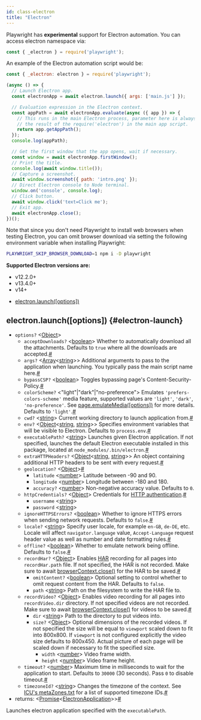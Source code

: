 ```yaml
---
id: class-electron
title: "Electron"
---
```


Playwright has **experimental** support for Electron automation. You can access electron namespace via:

```js
const { _electron } = require('playwright');
```

An example of the Electron automation script would be:

```js
const { _electron: electron } = require('playwright');

(async () => {
  // Launch Electron app.
  const electronApp = await electron.launch({ args: ['main.js'] });

  // Evaluation expression in the Electron context.
  const appPath = await electronApp.evaluate(async ({ app }) => {
    // This runs in the main Electron process, parameter here is always
    // the result of the require('electron') in the main app script.
    return app.getAppPath();
  });
  console.log(appPath);

  // Get the first window that the app opens, wait if necessary.
  const window = await electronApp.firstWindow();
  // Print the title.
  console.log(await window.title());
  // Capture a screenshot.
  await window.screenshot({ path: 'intro.png' });
  // Direct Electron console to Node terminal.
  window.on('console', console.log);
  // Click button.
  await window.click('text=Click me');
  // Exit app.
  await electronApp.close();
})();
```

Note that since you don't need Playwright to install web browsers when testing Electron, you can omit browser download via setting the following environment variable when installing Playwright:

```bash
PLAYWRIGHT_SKIP_BROWSER_DOWNLOAD=1 npm i -D playwright
```

**Supported Electron versions are:**
* v12.2.0+
* v13.4.0+
* v14+


- [electron.launch([options])](./api/class-electron.mdx#electron-launch)

## electron.launch([options]) {#electron-launch}
- `options?` &#60;[Object]&#62;
  - `acceptDownloads?`<a aria-hidden="true" tabindex="-1" class="list-anchor-link" id="electron-launch-option-accept-downloads"/> &#60;[boolean]&#62; Whether to automatically download all the attachments. Defaults to `true` where all the downloads are accepted.<a href="#electron-launch-option-accept-downloads" class="list-anchor">#</a>
  - `args?`<a aria-hidden="true" tabindex="-1" class="list-anchor-link" id="electron-launch-option-args"/> &#60;[Array]<[string]>&#62; Additional arguments to pass to the application when launching. You typically pass the main script name here.<a href="#electron-launch-option-args" class="list-anchor">#</a>
  - `bypassCSP?`<a aria-hidden="true" tabindex="-1" class="list-anchor-link" id="electron-launch-option-bypass-csp"/> &#60;[boolean]&#62; Toggles bypassing page's Content-Security-Policy.<a href="#electron-launch-option-bypass-csp" class="list-anchor">#</a>
  - `colorScheme?`<a aria-hidden="true" tabindex="-1" class="list-anchor-link" id="electron-launch-option-color-scheme"/> &#60;"light"|"dark"|"no-preference"&#62; Emulates `'prefers-colors-scheme'` media feature, supported values are `'light'`, `'dark'`, `'no-preference'`. See [page.emulateMedia([options])](./api/class-page.mdx#page-emulate-media) for more details. Defaults to `'light'`.<a href="#electron-launch-option-color-scheme" class="list-anchor">#</a>
  - `cwd?`<a aria-hidden="true" tabindex="-1" class="list-anchor-link" id="electron-launch-option-cwd"/> &#60;[string]&#62; Current working directory to launch application from.<a href="#electron-launch-option-cwd" class="list-anchor">#</a>
  - `env?`<a aria-hidden="true" tabindex="-1" class="list-anchor-link" id="electron-launch-option-env"/> &#60;[Object]<[string], [string]>&#62; Specifies environment variables that will be visible to Electron. Defaults to `process.env`.<a href="#electron-launch-option-env" class="list-anchor">#</a>
  - `executablePath?`<a aria-hidden="true" tabindex="-1" class="list-anchor-link" id="electron-launch-option-executable-path"/> &#60;[string]&#62; Launches given Electron application. If not specified, launches the default Electron executable installed in this package, located at `node_modules/.bin/electron`.<a href="#electron-launch-option-executable-path" class="list-anchor">#</a>
  - `extraHTTPHeaders?`<a aria-hidden="true" tabindex="-1" class="list-anchor-link" id="electron-launch-option-extra-http-headers"/> &#60;[Object]<[string], [string]>&#62; An object containing additional HTTP headers to be sent with every request.<a href="#electron-launch-option-extra-http-headers" class="list-anchor">#</a>
  - `geolocation?`<a aria-hidden="true" tabindex="-1" class="list-anchor-link" id="electron-launch-option-geolocation"/> &#60;[Object]&#62;<a href="#electron-launch-option-geolocation" class="list-anchor">#</a>
    - `latitude` &#60;[number]&#62; Latitude between -90 and 90.
    - `longitude` &#60;[number]&#62; Longitude between -180 and 180.
    - `accuracy?` &#60;[number]&#62; Non-negative accuracy value. Defaults to `0`.
  - `httpCredentials?`<a aria-hidden="true" tabindex="-1" class="list-anchor-link" id="electron-launch-option-http-credentials"/> &#60;[Object]&#62; Credentials for [HTTP authentication](https://developer.mozilla.org/en-US/docs/Web/HTTP/Authentication).<a href="#electron-launch-option-http-credentials" class="list-anchor">#</a>
    - `username` &#60;[string]&#62;
    - `password` &#60;[string]&#62;
  - `ignoreHTTPSErrors?`<a aria-hidden="true" tabindex="-1" class="list-anchor-link" id="electron-launch-option-ignore-https-errors"/> &#60;[boolean]&#62; Whether to ignore HTTPS errors when sending network requests. Defaults to `false`.<a href="#electron-launch-option-ignore-https-errors" class="list-anchor">#</a>
  - `locale?`<a aria-hidden="true" tabindex="-1" class="list-anchor-link" id="electron-launch-option-locale"/> &#60;[string]&#62; Specify user locale, for example `en-GB`, `de-DE`, etc. Locale will affect `navigator.language` value, `Accept-Language` request header value as well as number and date formatting rules.<a href="#electron-launch-option-locale" class="list-anchor">#</a>
  - `offline?`<a aria-hidden="true" tabindex="-1" class="list-anchor-link" id="electron-launch-option-offline"/> &#60;[boolean]&#62; Whether to emulate network being offline. Defaults to `false`.<a href="#electron-launch-option-offline" class="list-anchor">#</a>
  - `recordHar?`<a aria-hidden="true" tabindex="-1" class="list-anchor-link" id="electron-launch-option-record-har"/> &#60;[Object]&#62; Enables [HAR](http://www.softwareishard.com/blog/har-12-spec) recording for all pages into `recordHar.path` file. If not specified, the HAR is not recorded. Make sure to await [browserContext.close()](./api/class-browsercontext.mdx#browser-context-close) for the HAR to be saved.<a href="#electron-launch-option-record-har" class="list-anchor">#</a>
    - `omitContent?` &#60;[boolean]&#62; Optional setting to control whether to omit request content from the HAR. Defaults to `false`.
    - `path` &#60;[string]&#62; Path on the filesystem to write the HAR file to.
  - `recordVideo?`<a aria-hidden="true" tabindex="-1" class="list-anchor-link" id="electron-launch-option-record-video"/> &#60;[Object]&#62; Enables video recording for all pages into `recordVideo.dir` directory. If not specified videos are not recorded. Make sure to await [browserContext.close()](./api/class-browsercontext.mdx#browser-context-close) for videos to be saved.<a href="#electron-launch-option-record-video" class="list-anchor">#</a>
    - `dir` &#60;[string]&#62; Path to the directory to put videos into.
    - `size?` &#60;[Object]&#62; Optional dimensions of the recorded videos. If not specified the size will be equal to `viewport` scaled down to fit into 800x800. If `viewport` is not configured explicitly the video size defaults to 800x450. Actual picture of each page will be scaled down if necessary to fit the specified size.
      - `width` &#60;[number]&#62; Video frame width.
      - `height` &#60;[number]&#62; Video frame height.
  - `timeout?`<a aria-hidden="true" tabindex="-1" class="list-anchor-link" id="electron-launch-option-timeout"/> &#60;[number]&#62; Maximum time in milliseconds to wait for the application to start. Defaults to `30000` (30 seconds). Pass `0` to disable timeout.<a href="#electron-launch-option-timeout" class="list-anchor">#</a>
  - `timezoneId?`<a aria-hidden="true" tabindex="-1" class="list-anchor-link" id="electron-launch-option-timezone-id"/> &#60;[string]&#62; Changes the timezone of the context. See [ICU's metaZones.txt](https://cs.chromium.org/chromium/src/third_party/icu/source/data/misc/metaZones.txt?rcl=faee8bc70570192d82d2978a71e2a615788597d1) for a list of supported timezone IDs.<a href="#electron-launch-option-timezone-id" class="list-anchor">#</a>
- returns:<a aria-hidden="true" tabindex="-1" class="list-anchor-link" id="electron-launch-return"/> &#60;[Promise]<[ElectronApplication]>&#62;<a href="#electron-launch-return" class="list-anchor">#</a>

Launches electron application specified with the `executablePath`.

[Accessibility]: ./api/class-accessibility.mdx "Accessibility"
[Android]: ./api/class-android.mdx "Android"
[AndroidDevice]: ./api/class-androiddevice.mdx "AndroidDevice"
[AndroidInput]: ./api/class-androidinput.mdx "AndroidInput"
[AndroidSocket]: ./api/class-androidsocket.mdx "AndroidSocket"
[AndroidWebView]: ./api/class-androidwebview.mdx "AndroidWebView"
[APIRequest]: ./api/class-apirequest.mdx "APIRequest"
[APIRequestContext]: ./api/class-apirequestcontext.mdx "APIRequestContext"
[APIResponse]: ./api/class-apiresponse.mdx "APIResponse"
[APIResponseAssertions]: ./test-assertions.mdx "APIResponseAssertions"
[Browser]: ./api/class-browser.mdx "Browser"
[BrowserContext]: ./api/class-browsercontext.mdx "BrowserContext"
[BrowserServer]: ./api/class-browserserver.mdx "BrowserServer"
[BrowserType]: ./api/class-browsertype.mdx "BrowserType"
[CDPSession]: ./api/class-cdpsession.mdx "CDPSession"
[ConsoleMessage]: ./api/class-consolemessage.mdx "ConsoleMessage"
[Coverage]: ./api/class-coverage.mdx "Coverage"
[Dialog]: ./api/class-dialog.mdx "Dialog"
[Download]: ./api/class-download.mdx "Download"
[Electron]: ./api/class-electron.mdx "Electron"
[ElectronApplication]: ./api/class-electronapplication.mdx "ElectronApplication"
[ElementHandle]: ./api/class-elementhandle.mdx "ElementHandle"
[FileChooser]: ./api/class-filechooser.mdx "FileChooser"
[Frame]: ./api/class-frame.mdx "Frame"
[FrameLocator]: ./api/class-framelocator.mdx "FrameLocator"
[JSHandle]: ./api/class-jshandle.mdx "JSHandle"
[Keyboard]: ./api/class-keyboard.mdx "Keyboard"
[Locator]: ./api/class-locator.mdx "Locator"
[LocatorAssertions]: ./test-assertions.mdx "LocatorAssertions"
[Logger]: ./api/class-logger.mdx "Logger"
[Mouse]: ./api/class-mouse.mdx "Mouse"
[Page]: ./api/class-page.mdx "Page"
[PageAssertions]: ./test-assertions.mdx "PageAssertions"
[Playwright]: ./api/class-playwright.mdx "Playwright"
[PlaywrightAssertions]: ./test-assertions.mdx "PlaywrightAssertions"
[Request]: ./api/class-request.mdx "Request"
[Response]: ./api/class-response.mdx "Response"
[Route]: ./api/class-route.mdx "Route"
[ScreenshotAssertions]: ./test-assertions.mdx "ScreenshotAssertions"
[Selectors]: ./api/class-selectors.mdx "Selectors"
[TimeoutError]: ./api/class-timeouterror.mdx "TimeoutError"
[Touchscreen]: ./api/class-touchscreen.mdx "Touchscreen"
[Tracing]: ./api/class-tracing.mdx "Tracing"
[Video]: ./api/class-video.mdx "Video"
[WebSocket]: ./api/class-websocket.mdx "WebSocket"
[Worker]: ./api/class-worker.mdx "Worker"
[Fixtures]: ./api/class-fixtures.mdx "Fixtures"
[Test]: ./api/class-test.mdx "Test"
[TestConfig]: ./api/class-testconfig.mdx "TestConfig"
[TestError]: ./api/class-testerror.mdx "TestError"
[TestInfo]: ./api/class-testinfo.mdx "TestInfo"
[TestOptions]: ./api/class-testoptions.mdx "TestOptions"
[TestPlugin]: ./api/class-testplugin.mdx "TestPlugin"
[TestProject]: ./api/class-testproject.mdx "TestProject"
[WorkerInfo]: ./api/class-workerinfo.mdx "WorkerInfo"
[Location]: ./api/class-location.mdx "Location"
[Reporter]: ./api/class-reporter.mdx "Reporter"
[Suite]: ./api/class-suite.mdx "Suite"
[TestCase]: ./api/class-testcase.mdx "TestCase"
[TestResult]: ./api/class-testresult.mdx "TestResult"
[TestStep]: ./api/class-teststep.mdx "TestStep"
[Element]: https://developer.mozilla.org/en-US/docs/Web/API/element "Element"
[EvaluationArgument]: ./evaluating.mdx#evaluation-argument "EvaluationArgument"
[Promise]: https://developer.mozilla.org/en-US/docs/Web/JavaScript/Reference/Global_Objects/Promise "Promise"
[iterator]: https://developer.mozilla.org/en-US/docs/Web/JavaScript/Reference/Iteration_protocols "Iterator"
[origin]: https://developer.mozilla.org/en-US/docs/Glossary/Origin "Origin"
[selector]: https://developer.mozilla.org/en-US/docs/Web/CSS/CSS_Selectors "selector"
[Serializable]: https://developer.mozilla.org/en-US/docs/Web/JavaScript/Reference/Global_Objects/JSON/stringify#Description "Serializable"
[UIEvent.detail]: https://developer.mozilla.org/en-US/docs/Web/API/UIEvent/detail "UIEvent.detail"
[UnixTime]: https://en.wikipedia.org/wiki/Unix_time "Unix Time"
[xpath]: https://developer.mozilla.org/en-US/docs/Web/XPath "xpath"

[Array]: https://developer.mozilla.org/en-US/docs/Web/JavaScript/Reference/Global_Objects/Array "Array"
[boolean]: https://developer.mozilla.org/en-US/docs/Web/JavaScript/Data_structures#Boolean_type "Boolean"
[Buffer]: https://nodejs.org/api/buffer.html#buffer_class_buffer "Buffer"
[ChildProcess]: https://nodejs.org/api/child_process.html "ChildProcess"
[Error]: https://nodejs.org/api/errors.html#errors_class_error "Error"
[EventEmitter]: https://nodejs.org/api/events.html#events_class_eventemitter "EventEmitter"
[function]: https://developer.mozilla.org/en-US/docs/Web/JavaScript/Reference/Global_Objects/Function "Function"
[Map]: https://developer.mozilla.org/en-US/docs/Web/JavaScript/Reference/Global_Objects/Map "Map"
[null]: https://developer.mozilla.org/en-US/docs/Web/JavaScript/Reference/Global_Objects/null "null"
[number]: https://developer.mozilla.org/en-US/docs/Web/JavaScript/Data_structures#Number_type "Number"
[Object]: https://developer.mozilla.org/en-US/docs/Web/JavaScript/Reference/Global_Objects/Object "Object"
[Promise]: https://developer.mozilla.org/en-US/docs/Web/JavaScript/Reference/Global_Objects/Promise "Promise"
[Readable]: https://nodejs.org/api/stream.html#stream_class_stream_readable "Readable"
[RegExp]: https://developer.mozilla.org/en-US/docs/Web/JavaScript/Reference/Global_Objects/RegExp "RegExp"
[string]: https://developer.mozilla.org/en-US/docs/Web/JavaScript/Data_structures#String_type "string"
[void]: https://developer.mozilla.org/en-US/docs/Web/JavaScript/Reference/Global_Objects/undefined "void"
[URL]: https://nodejs.org/api/url.html "URL"

[all available image tags]: https://mcr.microsoft.com/v2/playwright/tags/list "all available image tags"
[Docker Hub]: https://hub.docker.com/_/microsoft-playwright "Docker Hub"
[Dockerfile.focal]: https://github.com/microsoft/playwright/blob/master/utils/docker/Dockerfile.focal "Dockerfile.focal"
